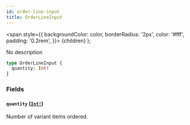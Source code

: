 ```yaml
---
id: order-line-input
title: OrderLineInput
---
```


<span
style={{
      backgroundColor: color,
      borderRadius: '2px',
      color: '#fff',
      padding: '0.2rem',
    }}>
{children}
</span>
);

No description

```graphql
type OrderLineInput {
  quantity: Int!
}
```

### Fields

#### `quantity` ([`Int!`](/api-reference/scalars/int.mdx))

Number of variant items ordered.

